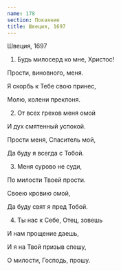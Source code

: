 ```yaml
---
name: 178
section: Покаяние
title: Швеция, 1697
---
```

Швеция, 1697


1. Будь милосерд ко мне, Христос!

Прости, виновного, меня.

Я скорбь к Тебе свою принес,

Молю, колени преклоня.


2. От всех грехов меня омой

И дух смятенный успокой.

Прости меня, Спаситель мой,

Да буду я всегда с Тобой.


3. Меня сурово не суди,

По милости Твоей прости.

Своею кровию омой,

Да буду свят я пред Тобой.


4. Ты нас к Себе, Отец, зовешь

И нам прощение даешь,

И я на Твой призыв спешу,

О милости, Господь, прошу.